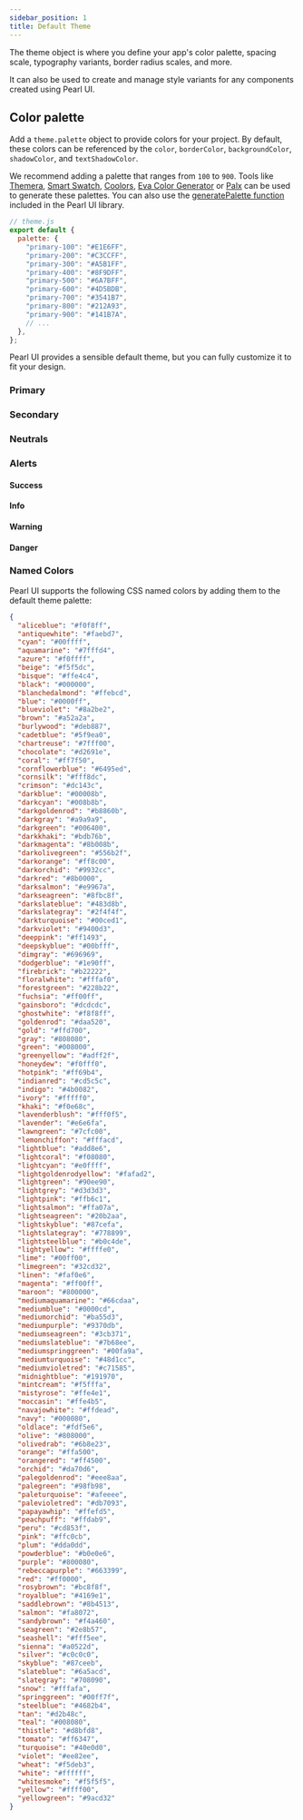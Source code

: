 ```yaml
---
sidebar_position: 1
title: Default Theme
---
```


The theme object is where you define your app's color palette, spacing scale, typography variants, border radius scales, and more.

It can also be used to create and manage style variants for any components created using Pearl UI.

## Color palette

Add a `theme.palette` object to provide colors for your project. By default, these colors can be referenced by the `color`, `borderColor`, `backgroundColor`, `shadowColor`, and `textShadowColor`.

We recommend adding a palette that ranges from `100` to `900`. Tools like [Themera](https://themera.vercel.app/), [Smart Swatch](https://smart-swatch.netlify.app/), [Coolors](https://coolors.co/faa275-ff8c61-ce6a85-985277-5c374c), [Eva Color Generator](https://colors.eva.design/) or [Palx](https://palx.jxnblk.com/) can be used to generate these palettes. You can also use the [generatePalette function](../others/generatePalette) included in the Pearl UI library.

```jsx
// theme.js
export default {
  palette: {
    "primary-100": "#E1E6FF",
    "primary-200": "#C3CCFF",
    "primary-300": "#A5B1FF",
    "primary-400": "#8F9DFF",
    "primary-500": "#6A7BFF",
    "primary-600": "#4D5BDB",
    "primary-700": "#3541B7",
    "primary-800": "#212A93",
    "primary-900": "#141B7A",
    // ...
  },
};
```

Pearl UI provides a sensible default theme, but you can fully customize it to fit your design.


### Primary

<div style={{ display: "flex", flexDirection: "row", flexWrap: "wrap" }}>
  <PaletteColor colorName="Primary 100" colorValue="#E1E6FF" />
  <PaletteColor colorName="Primary 200" colorValue="#C3CCFF" />
  <PaletteColor colorName="Primary 300" colorValue="#A5B1FF" />
  <PaletteColor colorName="Primary 400" colorValue="#8F9DFF" />
  <PaletteColor colorName="Primary 500" colorValue="#6A7BFF" />
  <PaletteColor colorName="Primary 600" colorValue="#4D5BDB" />
  <PaletteColor colorName="Primary 700" colorValue="#3541B7" />
  <PaletteColor colorName="Primary 800" colorValue="#212A93" />
  <PaletteColor colorName="Primary 900" colorValue="#141B7A" />
</div>

### Secondary

<div style={{ display: "flex", flexDirection: "row", flexWrap: "wrap" }}>
  <PaletteColor colorName="Secondary 100" colorValue="#FFE1E7" />
  <PaletteColor colorName="Secondary 200" colorValue="#FFC3D6" />
  <PaletteColor colorName="Secondary 300" colorValue="#FFA5CB" />
  <PaletteColor colorName="Secondary 400" colorValue="#FF8FC9" />
  <PaletteColor colorName="Secondary 500" colorValue="#FF6AC6" />
  <PaletteColor colorName="Secondary 600" colorValue="#DB4DB3" />
  <PaletteColor colorName="Secondary 700" colorValue="#B7359F" />
  <PaletteColor colorName="Secondary 800" colorValue="#93218A" />
  <PaletteColor colorName="Secondary 900" colorValue="#78147A" />
</div>

### Neutrals

<div style={{ display: "flex", flexDirection: "row", flexWrap: "wrap" }}>
  <PaletteColor
    colorName="Neutral 100"
    colorValue="#FFFFFF"
    border="1px solid #E4E9F2"
  />
  <PaletteColor colorName="Neutral 200" colorValue="#F7F9FC" />
  <PaletteColor colorName="Neutral 300" colorValue="#EDF1F7" />
  <PaletteColor colorName="Neutral 400" colorValue="#E4E9F2" />
  <PaletteColor colorName="Neutral 500" colorValue="#C5CEE0" />
  <PaletteColor colorName="Neutral 600" colorValue="#8F9BB3" />
  <PaletteColor colorName="Neutral 700" colorValue="#2E3A59" />
  <PaletteColor colorName="Neutral 800" colorValue="#222B45" />
  <PaletteColor colorName="Neutral 900" colorValue="#1A2138" />
</div>

### Alerts

#### Success

<div style={{ display: "flex", flexDirection: "row", flexWrap: "wrap" }}>
  <PaletteColor colorName="Success 100" colorValue="#F5FCCC" />
  <PaletteColor colorName="Success 200" colorValue="#EAFA9A" />
  <PaletteColor colorName="Success 300" colorValue="#D6F266" />
  <PaletteColor colorName="Success 400" colorValue="#C0E640" />
  <PaletteColor colorName="Success 500" colorValue="#A2D608" />
  <PaletteColor colorName="Success 600" colorValue="#86B805" />
  <PaletteColor colorName="Success 700" colorValue="#6C9A04" />
  <PaletteColor colorName="Success 800" colorValue="#537C02" />
  <PaletteColor colorName="Success 900" colorValue="#426601" />
</div>

#### Info

<div style={{ display: "flex", flexDirection: "row", flexWrap: "wrap" }}>
  <PaletteColor colorName="Info 100" colorValue="#D8FEFB" />
  <PaletteColor colorName="Info 200" colorValue="#B2FEFC" />
  <PaletteColor colorName="Info 300" colorValue="#8CF6FC" />
  <PaletteColor colorName="Info 400" colorValue="#6FE8FA" />
  <PaletteColor colorName="Info 500" colorValue="#40D2F7" />
  <PaletteColor colorName="Info 600" colorValue="#2EA6D4" />
  <PaletteColor colorName="Info 700" colorValue="#207EB1" />
  <PaletteColor colorName="Info 800" colorValue="#145B8F" />
  <PaletteColor colorName="Info 900" colorValue="#0C4176" />
</div>

#### Warning

<div style={{ display: "flex", flexDirection: "row", flexWrap: "wrap" }}>
  <PaletteColor colorName="Warning 100" colorValue="#FFF7D6" />
  <PaletteColor colorName="Warning 200" colorValue="#FFEDAE" />
  <PaletteColor colorName="Warning 300" colorValue="#FFE085" />
  <PaletteColor colorName="Warning 400" colorValue="#FFD367" />
  <PaletteColor colorName="Warning 500" colorValue="#FFBF35" />
  <PaletteColor colorName="Warning 600" colorValue="#DB9C26" />
  <PaletteColor colorName="Warning 700" colorValue="#B77B1A" />
  <PaletteColor colorName="Warning 800" colorValue="#935D10" />
  <PaletteColor colorName="Warning 900" colorValue="#7A480A" />
</div>

#### Danger

<div style={{ display: "flex", flexDirection: "row", flexWrap: "wrap" }}>
  <PaletteColor colorName="Danger 100" colorValue="#FFE7D9" />
  <PaletteColor colorName="Danger 200" colorValue="#FFCAB3" />
  <PaletteColor colorName="Danger 300" colorValue="#FFA68D" />
  <PaletteColor colorName="Danger 400" colorValue="#FF8371" />
  <PaletteColor colorName="Danger 500" colorValue="#FF4B42" />
  <PaletteColor colorName="Danger 600" colorValue="#DB3036" />
  <PaletteColor colorName="Danger 700" colorValue="#B72133" />
  <PaletteColor colorName="Danger 800" colorValue="#93152E" />
  <PaletteColor colorName="Danger 900" colorValue="#7A0C2C" />
</div>

### Named Colors

Pearl UI supports the following CSS named colors by adding them to the default theme palette:

```json
{
  "aliceblue": "#f0f8ff",
  "antiquewhite": "#faebd7",
  "cyan": "#00ffff",
  "aquamarine": "#7fffd4",
  "azure": "#f0ffff",
  "beige": "#f5f5dc",
  "bisque": "#ffe4c4",
  "black": "#000000",
  "blanchedalmond": "#ffebcd",
  "blue": "#0000ff",
  "blueviolet": "#8a2be2",
  "brown": "#a52a2a",
  "burlywood": "#deb887",
  "cadetblue": "#5f9ea0",
  "chartreuse": "#7fff00",
  "chocolate": "#d2691e",
  "coral": "#ff7f50",
  "cornflowerblue": "#6495ed",
  "cornsilk": "#fff8dc",
  "crimson": "#dc143c",
  "darkblue": "#00008b",
  "darkcyan": "#008b8b",
  "darkgoldenrod": "#b8860b",
  "darkgray": "#a9a9a9",
  "darkgreen": "#006400",
  "darkkhaki": "#bdb76b",
  "darkmagenta": "#8b008b",
  "darkolivegreen": "#556b2f",
  "darkorange": "#ff8c00",
  "darkorchid": "#9932cc",
  "darkred": "#8b0000",
  "darksalmon": "#e9967a",
  "darkseagreen": "#8fbc8f",
  "darkslateblue": "#483d8b",
  "darkslategray": "#2f4f4f",
  "darkturquoise": "#00ced1",
  "darkviolet": "#9400d3",
  "deeppink": "#ff1493",
  "deepskyblue": "#00bfff",
  "dimgray": "#696969",
  "dodgerblue": "#1e90ff",
  "firebrick": "#b22222",
  "floralwhite": "#fffaf0",
  "forestgreen": "#228b22",
  "fuchsia": "#ff00ff",
  "gainsboro": "#dcdcdc",
  "ghostwhite": "#f8f8ff",
  "goldenrod": "#daa520",
  "gold": "#ffd700",
  "gray": "#808080",
  "green": "#008000",
  "greenyellow": "#adff2f",
  "honeydew": "#f0fff0",
  "hotpink": "#ff69b4",
  "indianred": "#cd5c5c",
  "indigo": "#4b0082",
  "ivory": "#fffff0",
  "khaki": "#f0e68c",
  "lavenderblush": "#fff0f5",
  "lavender": "#e6e6fa",
  "lawngreen": "#7cfc00",
  "lemonchiffon": "#fffacd",
  "lightblue": "#add8e6",
  "lightcoral": "#f08080",
  "lightcyan": "#e0ffff",
  "lightgoldenrodyellow": "#fafad2",
  "lightgreen": "#90ee90",
  "lightgrey": "#d3d3d3",
  "lightpink": "#ffb6c1",
  "lightsalmon": "#ffa07a",
  "lightseagreen": "#20b2aa",
  "lightskyblue": "#87cefa",
  "lightslategray": "#778899",
  "lightsteelblue": "#b0c4de",
  "lightyellow": "#ffffe0",
  "lime": "#00ff00",
  "limegreen": "#32cd32",
  "linen": "#faf0e6",
  "magenta": "#ff00ff",
  "maroon": "#800000",
  "mediumaquamarine": "#66cdaa",
  "mediumblue": "#0000cd",
  "mediumorchid": "#ba55d3",
  "mediumpurple": "#9370db",
  "mediumseagreen": "#3cb371",
  "mediumslateblue": "#7b68ee",
  "mediumspringgreen": "#00fa9a",
  "mediumturquoise": "#48d1cc",
  "mediumvioletred": "#c71585",
  "midnightblue": "#191970",
  "mintcream": "#f5fffa",
  "mistyrose": "#ffe4e1",
  "moccasin": "#ffe4b5",
  "navajowhite": "#ffdead",
  "navy": "#000080",
  "oldlace": "#fdf5e6",
  "olive": "#808000",
  "olivedrab": "#6b8e23",
  "orange": "#ffa500",
  "orangered": "#ff4500",
  "orchid": "#da70d6",
  "palegoldenrod": "#eee8aa",
  "palegreen": "#98fb98",
  "paleturquoise": "#afeeee",
  "palevioletred": "#db7093",
  "papayawhip": "#ffefd5",
  "peachpuff": "#ffdab9",
  "peru": "#cd853f",
  "pink": "#ffc0cb",
  "plum": "#dda0dd",
  "powderblue": "#b0e0e6",
  "purple": "#800080",
  "rebeccapurple": "#663399",
  "red": "#ff0000",
  "rosybrown": "#bc8f8f",
  "royalblue": "#4169e1",
  "saddlebrown": "#8b4513",
  "salmon": "#fa8072",
  "sandybrown": "#f4a460",
  "seagreen": "#2e8b57",
  "seashell": "#fff5ee",
  "sienna": "#a0522d",
  "silver": "#c0c0c0",
  "skyblue": "#87ceeb",
  "slateblue": "#6a5acd",
  "slategray": "#708090",
  "snow": "#fffafa",
  "springgreen": "#00ff7f",
  "steelblue": "#4682b4",
  "tan": "#d2b48c",
  "teal": "#008080",
  "thistle": "#d8bfd8",
  "tomato": "#ff6347",
  "turquoise": "#40e0d0",
  "violet": "#ee82ee",
  "wheat": "#f5deb3",
  "white": "#ffffff",
  "whitesmoke": "#f5f5f5",
  "yellow": "#ffff00",
  "yellowgreen": "#9acd32"
}
```
